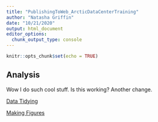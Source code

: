 ```yaml
---
title: "PublishingToWeb_ArcticDataCenterTraining"
author: "Natasha Griffin"
date: "10/21/2020"
output: html_document
editor_options: 
  chunk_output_type: console
---
```


```r
knitr::opts_chunk$set(echo = TRUE)
```

## Analysis

Wow I do such cool stuff. Is this working? Another change.

[Data Tidying](index.html)

[Making Figures](PublicationGraphics_ArcticDataCenterTraining.html)